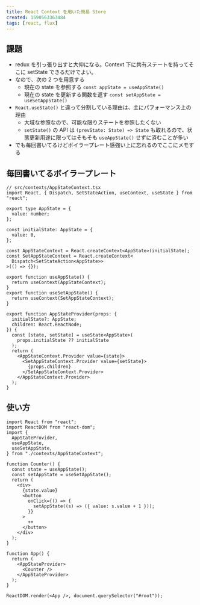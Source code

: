 ```yaml
---
title: React Context を用いた簡易 Store
created: 1590563363484
tags: [react, flux]
---
```


## 課題

- redux を引っ張り出すと大仰になる。Context 下に共有ステートを持ってそこに setState できるだけでよい。
- なので、次の 2 つを用意する
  - 現在の state を参照する `const appState = useAppState()`
  - 現在の state を更新する関数を返す `const setAppState = useSetAppState()`
- `React.useState()` と違って分割している理由は、主にパフォーマンス上の理由
  - 大域な参照なので、可能な限りステートを参照したくない
  - `setState()` の API は `(prevState: State) => State` も取れるので、状態更新用途に限ってはそもそも `useAppState()` せずに済むことが多い
- でも毎回書いてるけどボイラープレート感強い上に忘れるのでここにメモする

## 毎回書いてるボイラープレート

```tsx
// src/contexts/AppStateContext.tsx
import React, { Dispatch, SetStateAction, useContext, useState } from "react";

export type AppState = {
  value: number;
};

const initialState: AppState = {
  value: 0,
};

const AppStateContext = React.createContext<AppState>(initialState);
const SetAppStateContext = React.createContext<
  Dispatch<SetStateAction<AppState>>
>(() => {});

export function useAppState() {
  return useContext(AppStateContext);
}
export function useSetAppState() {
  return useContext(SetAppStateContext);
}

export function AppStateProvider(props: {
  initialState?: AppState;
  children: React.ReactNode;
}) {
  const [state, setState] = useState<AppState>(
    props.initialState ?? initialState
  );
  return (
    <AppStateContext.Provider value={state}>
      <SetAppStateContext.Provider value={setState}>
        {props.children}
      </SetAppStateContext.Provider>
    </AppStateContext.Provider>
  );
}
```

## 使い方

```tsx
import React from "react";
import ReactDOM from "react-dom";
import {
  AppStateProvider,
  useAppState,
  useSetAppState,
} from "./contexts/AppStateContext";

function Counter() {
  const state = useAppState();
  const setAppState = useSetAppState();
  return (
    <div>
      {state.value}
      <button
        onClick={() => {
          setAppState((s) => ({ value: s.value + 1 }));
        }}
      >
        ++
      </button>
    </div>
  );
}

function App() {
  return (
    <AppStateProvider>
      <Counter />
    </AppStateProvider>
  );
}

ReactDOM.render(<App />, document.querySelector("#root"));
```
